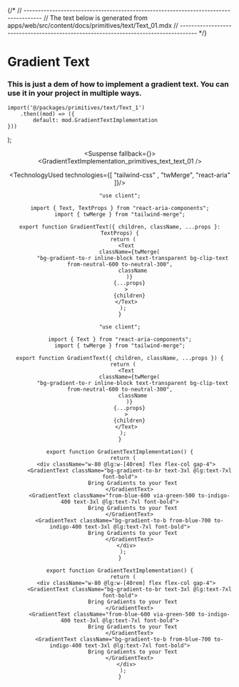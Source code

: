 

{/*
// ------------------------------------------------------------------------------------
//	The text below is generated from apps/web/src/content/docs/primitives/text/Text_01.mdx
// ------------------------------------------------------------------------------------
*/}


<Wrapper>

# Gradient Text
### This is just a dem of how to implement a gradient text. You can use it in your project in multiple ways.





	import('@/packages/primitives/text/Text_1')
		.then((mod) => ({
			default: mod.GradientTextImplementation
	}))
);


<Header />
<Preview> 

<Suspense fallback={<Skeleton className="h-60 rounded-lg" />}>
<Display>
<GradientTextImplementation_primitives_text_text_01 />
</Display>
</Suspense>

</Preview>

<Implementation>


<TechnologyUsed technologies={[ "tailwind-css" , "twMerge", "react-aria"  ]}/>

<CodeBlock>
 
```tsx|GradientText
"use client";

import { Text, TextProps } from "react-aria-components";
import { twMerge } from "tailwind-merge";

export function GradientText({ children, className, ...props }: TextProps) {
  return (
    <Text
      className={twMerge(
        "bg-gradient-to-r inline-block text-transparent bg-clip-text from-neutral-600 to-neutral-300",
        className
      )}
      {...props}
    >
      {children}
    </Text>
  );
}
```
```jsx|GradientText
"use client";

import { Text } from "react-aria-components";
import { twMerge } from "tailwind-merge";

export function GradientText({ children, className, ...props }) {
  return (
    <Text
      className={twMerge(
        "bg-gradient-to-r inline-block text-transparent bg-clip-text from-neutral-600 to-neutral-300",
        className
      )}
      {...props}
    >
      {children}
    </Text>
  );
}
```

```tsx|Implementation
export function GradientTextImplementation() {
  return (
    <div className="w-80 @lg:w-[40rem] flex flex-col gap-4">
      <GradientText className="bg-gradient-to-br text-3xl @lg:text-7xl font-bold">
        Bring Gradients to your Text
      </GradientText>
      <GradientText className="from-blue-600 via-green-500 to-indigo-400 text-3xl @lg:text-7xl font-bold">
        Bring Gradients to your Text
      </GradientText>
      <GradientText className="bg-gradient-to-b from-blue-700 to-indigo-400 text-3xl @lg:text-7xl font-bold">
        Bring Gradients to your Text
      </GradientText>
    </div>
  );
}
```
```jsx|Implementation
export function GradientTextImplementation() {
  return (
    <div className="w-80 @lg:w-[40rem] flex flex-col gap-4">
      <GradientText className="bg-gradient-to-br text-3xl @lg:text-7xl font-bold">
        Bring Gradients to your Text
      </GradientText>
      <GradientText className="from-blue-600 via-green-500 to-indigo-400 text-3xl @lg:text-7xl font-bold">
        Bring Gradients to your Text
      </GradientText>
      <GradientText className="bg-gradient-to-b from-blue-700 to-indigo-400 text-3xl @lg:text-7xl font-bold">
        Bring Gradients to your Text
      </GradientText>
    </div>
  );
}
```

</CodeBlock>


</Implementation>
</Wrapper>
<PARTITION />
